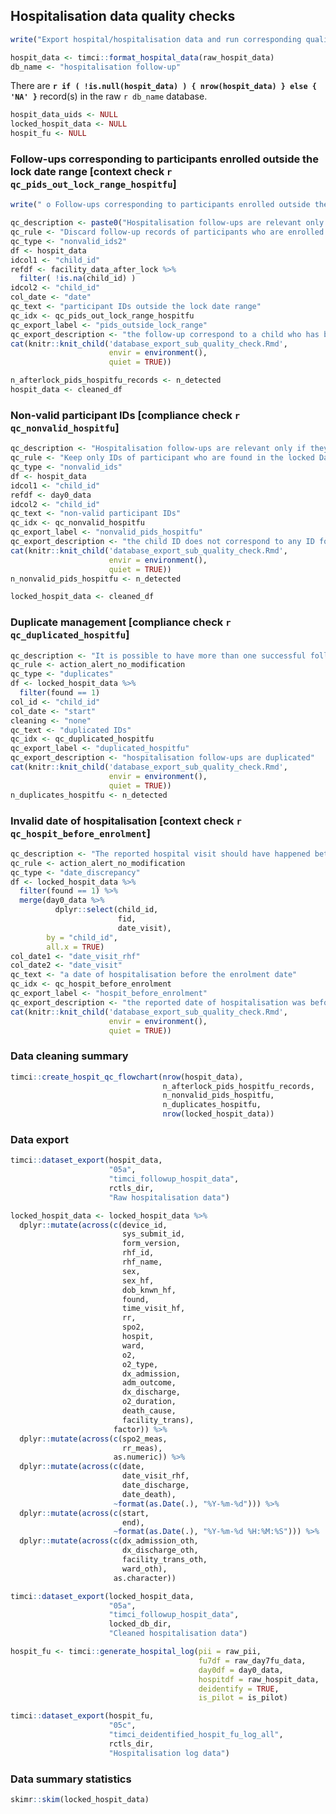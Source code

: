 ## Hospitalisation data quality checks\n\n

```r
write("Export hospital/hospitalisation data and run corresponding quality checks", stderr())
```

```r
hospit_data <- timci::format_hospital_data(raw_hospit_data)
db_name <- "hospitalisation follow-up"
```

There are **`r if ( !is.null(hospit_data) ) { nrow(hospit_data) } else { 'NA' }`** record(s) in the raw `r db_name` database.

```r
hospit_data_uids <- NULL
locked_hospit_data <- NULL
hospit_fu <- NULL
```

### Follow-ups corresponding to participants enrolled outside the lock date range [context check `r qc_pids_out_lock_range_hospitfu`]\n\n

```r
write(" o Follow-ups corresponding to participants enrolled outside the lock date range", stderr())
```

```r
qc_description <- paste0("Hospitalisation follow-ups are relevant only if associated to participants enrolled between the start date ", start_date, " and the lock date on ", lock_date, ".")
qc_rule <- "Discard follow-up records of participants who are enrolled in the Day 0 database outside the date range considered for the lock."
qc_type <- "nonvalid_ids2"
df <- hospit_data
idcol1 <- "child_id"
refdf <- facility_data_after_lock %>%
  filter( !is.na(child_id) )
idcol2 <- "child_id"
col_date <- "date"
qc_text <- "participant IDs outside the lock date range"
qc_idx <- qc_pids_out_lock_range_hospitfu
qc_export_label <- "pids_outside_lock_range"
qc_export_description <- "the follow-up correspond to a child who has been enrolled outside the date range for the lock"
cat(knitr::knit_child('database_export_sub_quality_check.Rmd',
                      envir = environment(),
                      quiet = TRUE))
```

```r
n_afterlock_pids_hospitfu_records <- n_detected
hospit_data <- cleaned_df
```

### Non-valid participant IDs [compliance check `r qc_nonvalid_hospitfu`]

```r
qc_description <- "Hospitalisation follow-ups are relevant only if they can be reconciled with a participant enrolled at Day 0. Reconciliation is based on the participant ID."
qc_rule <- "Keep only IDs of participant who are found in the locked Day 0 database."
qc_type <- "nonvalid_ids"
df <- hospit_data
idcol1 <- "child_id"
refdf <- day0_data
idcol2 <- "child_id"
qc_text <- "non-valid participant IDs"
qc_idx <- qc_nonvalid_hospitfu
qc_export_label <- "nonvalid_pids_hospitfu"
qc_export_description <- "the child ID does not correspond to any ID found the locked Day 0 database"
cat(knitr::knit_child('database_export_sub_quality_check.Rmd',
                      envir = environment(),
                      quiet = TRUE))
n_nonvalid_pids_hospitfu <- n_detected
```

```r
locked_hospit_data <- cleaned_df
```

### Duplicate management [compliance check `r qc_duplicated_hospitfu`]

```r
qc_description <- "It is possible to have more than one successful follow-up records available for the same participant."
qc_rule <- action_alert_no_modification
qc_type <- "duplicates"
df <- locked_hospit_data %>% 
  filter(found == 1)
col_id <- "child_id"
col_date <- "start"
cleaning <- "none"
qc_text <- "duplicated IDs"
qc_idx <- qc_duplicated_hospitfu
qc_export_label <- "duplicated_hospitfu"
qc_export_description <- "hospitalisation follow-ups are duplicated"
cat(knitr::knit_child('database_export_sub_quality_check.Rmd',
                      envir = environment(),
                      quiet = TRUE))
n_duplicates_hospitfu <- n_detected
```

### Invalid date of hospitalisation [context check `r qc_hospit_before_enrolment`]

```r
qc_description <- "The reported hospital visit should have happened between enrolment at Day 0 and the Day 7 follow-up."
qc_rule <- action_alert_no_modification
qc_type <- "date_discrepancy"
df <- locked_hospit_data %>%
  filter(found == 1) %>% 
  merge(day0_data %>%
          dplyr::select(child_id,
                        fid,
                        date_visit),
        by = "child_id",
        all.x = TRUE)
col_date1 <- "date_visit_rhf"
col_date2 <- "date_visit"
qc_text <- "a date of hospitalisation before the enrolment date"
qc_idx <- qc_hospit_before_enrolment
qc_export_label <- "hospit_before_enrolment"
qc_export_description <- "the reported date of hospitalisation was before the enrolment date"
cat(knitr::knit_child('database_export_sub_quality_check.Rmd',
                      envir = environment(),
                      quiet = TRUE))
```

### Data cleaning summary

```r
timci::create_hospit_qc_flowchart(nrow(hospit_data),
                                  n_afterlock_pids_hospitfu_records,
                                  n_nonvalid_pids_hospitfu,
                                  n_duplicates_hospitfu,
                                  nrow(locked_hospit_data))
```

### Data export

```r
timci::dataset_export(hospit_data,
                      "05a",
                      "timci_followup_hospit_data",
                      rctls_dir,
                      "Raw hospitalisation data")
```

```r
locked_hospit_data <- locked_hospit_data %>%
  dplyr::mutate(across(c(device_id,
                         sys_submit_id,
                         form_version,
                         rhf_id,
                         rhf_name,
                         sex,
                         sex_hf,
                         dob_knwn_hf,
                         found,
                         time_visit_hf,
                         rr,
                         spo2,
                         hospit,
                         ward,
                         o2,
                         o2_type,
                         dx_admission,
                         adm_outcome,
                         dx_discharge,
                         o2_duration,
                         death_cause,
                         facility_trans),
                       factor)) %>%
  dplyr::mutate(across(c(spo2_meas,
                         rr_meas),
                       as.numeric)) %>% 
  dplyr::mutate(across(c(date,
                         date_visit_rhf,
                         date_discharge,
                         date_death),
                       ~format(as.Date(.), "%Y-%m-%d"))) %>% 
  dplyr::mutate(across(c(start,
                         end),
                       ~format(as.Date(.), "%Y-%m-%d %H:%M:%S"))) %>%
  dplyr::mutate(across(c(dx_admission_oth,
                         dx_discharge_oth,
                         facility_trans_oth,
                         ward_oth),
                       as.character)) 
```

```r
timci::dataset_export(locked_hospit_data,
                      "05a",
                      "timci_followup_hospit_data",
                      locked_db_dir,
                      "Cleaned hospitalisation data")
```

```r
hospit_fu <- timci::generate_hospital_log(pii = raw_pii,
                                          fu7df = raw_day7fu_data,
                                          day0df = day0_data,
                                          hospitdf = raw_hospit_data,
                                          deidentify = TRUE,
                                          is_pilot = is_pilot)
```

```r
timci::dataset_export(hospit_fu,
                      "05c",
                      "timci_deidentified_hospit_fu_log_all",
                      rctls_dir,
                      "Hospitalisation log data")
```

### Data summary statistics

```r
skimr::skim(locked_hospit_data)
```
